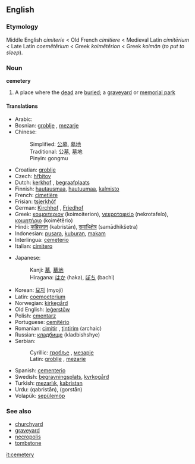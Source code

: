 ==English==
===Etymology===
Middle English ''cimiterie'' < Old French ''cimitiere'' < Medieval Latin ''cimitērium'' < Late Latin ''coemētērium'' < Greek  ''koimētērion'' < Greek ''koimān'' (''to put to sleep'').
===Noun===
{{wikipedia}}
'''cemetery'''
#A place where the [[dead]] are [[buried]]; a [[graveyard]] or [[memorial park]]
====Translations==== 
{{top}}
*Arabic: {{ARchar|[[مقبرة]]}}
*Bosnian: [[groblje#Bosnian|groblje]] {{n}}, [[mezarje#Bosnian|mezarje]] {{n}}
*Chinese: 
*:Simplified: [[公墓]], [[墓地]]
*:Traditional: 公墓, 墓地
*:Pinyin: gongmu
*Croatian: [[groblje#Croatian|groblje]] {{n}}
*Czech: [[hřbitov]] {{m}}
*Dutch: [[kerkhof]] {{n}}, [[begraafplaats]]
*Finnish: [[hautausmaa]], [[hautuumaa]], [[kalmisto]]
*French: [[cimetière]] {{m}}
*Frisian: [[tsjerkhôf]] {{n}}
*German: [[Kirchhof]] {{m}}, [[Friedhof]] {{m}}
*Greek: [[κοιμοιτεριον]] (koimoiterion), [[νεκροταφείο]] (nekrotafeío), [[κοιμητήριο]] (koimêtērio)
*Hindi: [[कब्रिस्तान]] (kabristān), [[समाधिक्षेत्र]] (samādhikšetra)
*Indonesian: [[pusara]], [[kubur|kuburan]], [[makam]] 
*Interlingua: [[cemeterio]] 
*Italian: [[cimitero]] {{m}}
{{mid}}
*Japanese: 
*:Kanji: [[墓]], [[墓地]]  
*:Hiragana: [[はか]] (haka), [[ぼち]] (bachi)
*Korean: [[묘지]] (myoji)
*Latin: [[coemoeterium]]
*Norwegian: [[kirkegård]] {{m}}
*Old English: [[legerstow|leġerstōw]] {{f}}
*Polish: [[cmentarz]] {{m}}
*Portuguese: [[cemitério]] {{m}}
*Romanian: [[cimitir]] {{n}}, [[ţintirim]] {{n}} (archaic)
*Russian: [[кладбище]] (kladbishshye)
*Serbian:
*:Cyrillic: [[гробље#Serbian|гробље]] {{n}}, [[мезарје#Serbian|мезарје]] {{n}}
*:Latin: [[groblje#Serbian|groblje]] {{n}}, [[mezarje#Serbian|mezarje]] {{n}}
*Spanish: [[cementerio]] {{m}}
*Swedish: [[begravningsplats]], [[kyrkogård]]
*Turkish: [[mezarlık]], [[kabristan]]
*Urdu: {{FAchar|[[قبرستان]]}} (qabristān), {{FAchar|[[گورستان]]}} (gorstān)
*Volapük: [[sepülemöp]]
{{bottom}}

===See also===
*[[churchyard]]
*[[graveyard]]
*[[necropolis]]
*[[tombstone]]

[[it:cemetery]]